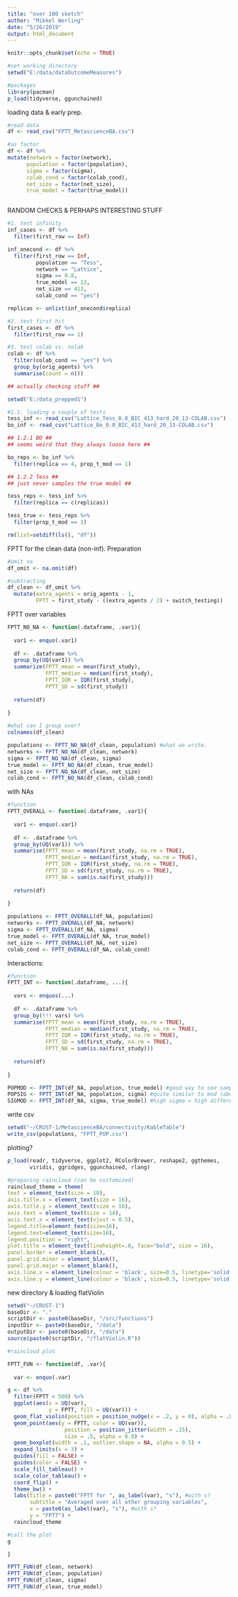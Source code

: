 ```yaml
---
title: "over 100 sketch"
author: "Mikkel Werling"
date: "5/26/2019"
output: html_document
---
```


```r
knitr::opts_chunk$set(echo = TRUE)
```

```r
#set working directory
setwd("E:/data/dataOutcomeMeasures")

#packages 
library(pacman)
p_load(tidyverse, ggunchained) 
```

loading data & early prep. 

```r

#read data 
df <- read_csv("FPTT_MetascienceBA.csv")

#as factor
df <- df %>%
mutate(network = factor(network),
      population = factor(population),
      sigma = factor(sigma),
      colab_cond = factor(colab_cond),
      net_size = factor(net_size),
      true_model = factor(true_model))



```

RANDOM CHECKS & PERHAPS INTERESTING STUFF

```r

#1. test infinity 
inf_cases <- df %>%
  filter(first_row == Inf) 

inf_onecond <- df %>%
  filter(first_row == Inf,
         population == "Tess",
         network == "Lattice",
         sigma == 0.8,
         true_model == 13,
         net_size == 413,
         colab_cond == "yes")

replicas <- unlist(inf_onecond$replica)

#2. test first hit 
first_cases <- df %>%
  filter(first_row == 1)

#3. test colab vs. nolab 
colab <- df %>%
  filter(colab_cond == "yes") %>%
  group_by(orig_agents) %>%
  summarise(count = n())

## actually checking stuff ##

setwd("E:/data_prepped1")

#1.1. loading a couple of tests 
tess_inf <- read_csv("Lattice_Tess_0.8_BIC_413_hard_20_13-COLAB.csv")
bo_inf <- read_csv("Lattice_Bo_0.8_BIC_413_hard_20_13-COLAB.csv")

## 1.2.1 BO ## 
## seems weird that they always loose here ## 

bo_reps <- bo_inf %>%
  filter(replica == 4, prop_t_mod == 1) 

## 1.2.2 Tess ##
## just never samples the true model ## 

tess_reps <- tess_inf %>%
  filter(replica == c(replicas))

tess_true <- tess_reps %>%
  filter(prop_t_mod == 1)

rm(list=setdiff(ls(), "df")) 
```

FPTT for the clean data (non-inf). 
Preparation

```r

#omit na
df_omit <- na.omit(df)

#subtracting 
df_clean <- df_omit %>%
  mutate(extra_agents = orig_agents - 1,
         FPTT = first_study - ((extra_agents / 2) + switch_testing))

```

FPTT over variables

```r

FPTT_NO_NA <- function(.dataframe, .var1){
  
  var1 <- enquo(.var1)
  
  df <- .dataframe %>%
  group_by(UQ(var1)) %>%
  summarize(FPTT_mean = mean(first_study),
            FPTT_median = median(first_study),
            FPTT_IQR = IQR(first_study),
            FPTT_SD = sd(first_study))
  
  return(df)
  
}

#what can I group over?
colnames(df_clean)

populations <- FPTT_NO_NA(df_clean, population) #what we write. 
networks <- FPTT_NO_NA(df_clean, network)
sigma <- FPTT_NO_NA(df_clean, sigma)
true_model <- FPTT_NO_NA(df_clean, true_model)
net_size <- FPTT_NO_NA(df_clean, net_size)
colab_cond <- FPTT_NO_NA(df_clean, colab_cond)

```

with NAs 

```r

#function
FPTT_OVERALL <- function(.dataframe, .var1){
  
  var1 <- enquo(.var1)
  
  df <- .dataframe %>%
  group_by(UQ(var1)) %>%
  summarise(FPTT_mean = mean(first_study, na.rm = TRUE),
            FPTT_median = median(first_study, na.rm = TRUE),
            FPTT_IQR = IQR(first_study, na.rm = TRUE),
            FPTT_SD = sd(first_study, na.rm = TRUE),
            FPTT_NA = sum(is.na(first_study)))
  
  return(df)
  
}

populations <- FPTT_OVERALL(df_NA, population) 
networks <- FPTT_OVERALL(df_NA, network)
sigma <- FPTT_OVERALL(df_NA, sigma)
true_model <- FPTT_OVERALL(df_NA, true_model)
net_size <- FPTT_OVERALL(df_NA, net_size)
colab_cond <- FPTT_OVERALL(df_NA, colab_cond)

```

Interactions: 

```r

#function 
FPTT_INT <- function(.dataframe, ...){
  
  vars <- enquos(...)
  
  df <- .dataframe %>%
  group_by(!!! vars) %>%
  summarise(FPTT_mean = mean(first_study, na.rm = TRUE),
            FPTT_median = median(first_study, na.rm = TRUE),
            FPTT_IQR = IQR(first_study, na.rm = TRUE),
            FPTT_SD = sd(first_study, na.rm = TRUE),
            FPTT_NA = sum(is.na(first_study)))
  
  return(df)
  
}

POPMOD <- FPTT_INT(df_NA, population, true_model) #good way to see samp. !!
POPSIG <- FPTT_INT(df_NA, population, sigma) #quite similar to mod (above) !!
SIGMOD <- FPTT_INT(df_NA, sigma, true_model) #high sigma = high difference. 

```


write csv 

```r

setwd("~/CRUST-1/MetascienceBA/connectivity/KableTable")
write_csv(populations, "FPTT_POP.csv")

```


plotting? 

```r

p_load(readr, tidyverse, ggplot2, RColorBrewer, reshape2, ggthemes,
       viridis, ggridges, ggunchained, rlang)

#preparing raincloud (can be customized)
raincloud_theme = theme(
text = element_text(size = 10),
axis.title.x = element_text(size = 16),
axis.title.y = element_text(size = 16),
axis.text = element_text(size = 14),
axis.text.x = element_text(vjust = 0.5),
legend.title=element_text(size=16),
legend.text=element_text(size=16),
legend.position = "right",
plot.title = element_text(lineheight=.8, face="bold", size = 16),
panel.border = element_blank(),
panel.grid.minor = element_blank(),
panel.grid.major = element_blank(),
axis.line.x = element_line(colour = 'black', size=0.5, linetype='solid'),
axis.line.y = element_line(colour = 'black', size=0.5, linetype='solid'))
```

new directory & loading flatViolin

```r

setwd("~/CRUST-1")
baseDir <- "."
scriptDir <- paste0(baseDir, "/src/functions")
inputDir <- paste0(baseDir, "/data")
outputDir <- paste0(baseDir, "/data")
source(paste0(scriptDir, "/flatViolin.R"))

```


```r
#raincloud plot

FPTT_FUN <- function(df, .var){
  
  var <- enquo(.var)

g <- df %>%
  filter(FPTT < 500) %>%
  ggplot(aes(x = UQ(var), 
             y = FPTT, fill = UQ(var))) +
  geom_flat_violin(position = position_nudge(x = .2, y = 0), alpha = .8) +
  geom_point(aes(y = FPTT, color = UQ(var)), 
                  position = position_jitter(width = .15), 
                  size = .5, alpha = 0.8) +
  geom_boxplot(width = .1, outlier.shape = NA, alpha = 0.5) +
  expand_limits(x = 3) +
  guides(fill = FALSE) + 
  guides(color = FALSE) +
  scale_fill_tableau() +
  scale_color_tableau() +
  coord_flip() +
  theme_bw() +
  labs(title = paste0("FPTT for ", as_label(var), "s"), #with s?
       subtitle = "Averaged over all other grouping variables",
       x = paste0(as_label(var), "s"), #with s?
       y = "FPTT") +
  raincloud_theme

#call the plot
g

}

FPTT_FUN(df_clean, network)
FPTT_FUN(df_clean, population)
FPTT_FUN(df_clean, sigma)
FPTT_FUN(df_clean, true_model)

```

